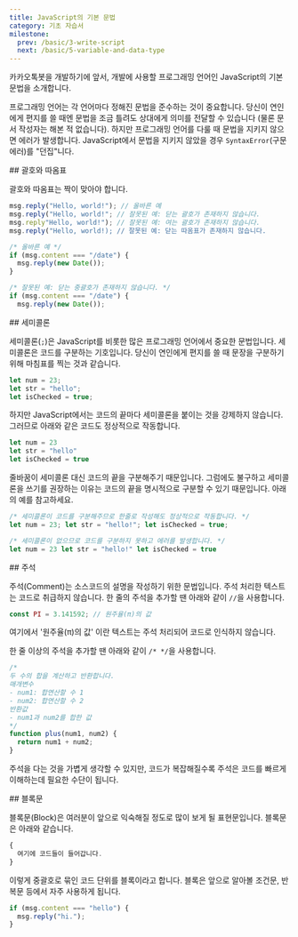 ```yaml
---
title: JavaScript의 기본 문법
category: 기초 자습서
milestone:
  prev: /basic/3-write-script
  next: /basic/5-variable-and-data-type
---
```


<Section>
  카카오톡봇을 개발하기에 앞서, 개발에 사용할 프로그래밍 언어인 JavaScript의 기본 문법을 소개합니다.

  프로그래밍 언어는 각 언어마다 정해진 문법을 준수하는 것이 중요합니다. 당신이 연인에게 편지를 쓸 때엔 문법을 조금 틀려도 상대에게 의미를 전달할 수 있습니다 (물론 문서 작성자는 해본 적 없습니다).
  하지만 프로그래밍 언어를 다룰 때 문법을 지키지 않으면 에러가 발생합니다. JavaScript에서 문법을 지키지 않았을 경우 `SyntaxError`(구문 에러)를 "던집"니다.
</Section>
<Section>
  ## 괄호와 따옴표

  괄호와 따옴표는 짝이 맞아야 합니다.

  ~~~js
  msg.reply("Hello, world!"); // 올바른 예
  msg.reply("Hello, world!"; // 잘못된 예: 닫는 괄호가 존재하지 않습니다.
  msg.reply"Hello, world!"); // 잘못된 예: 여는 괄호가 존재하지 않습니다.
  msg.reply("Hello, world!); // 잘못된 예: 닫는 따옴표가 존재하지 않습니다.
  ~~~

  ~~~js
  /* 올바른 예 */
  if (msg.content === "/date") {
    msg.reply(new Date());
  }

  /* 잘못된 예: 닫는 중괄호가 존재하지 않습니다. */
  if (msg.content === "/date") {
    msg.reply(new Date());
  ~~~
  </Section>
  <Section>
  ## 세미콜론

  세미콜론(`;`)은 JavaScript를 비롯한 많은 프로그래밍 언어에서 중요한 문법입니다. 세미콜론은 코드를 구분하는 기호입니다. 당신이 연인에게 편지를 쓸 때 문장을 구분하기 위해 마침표를 찍는 것과 같습니다.

  ~~~js
  let num = 23;
  let str = "hello";
  let isChecked = true;
  ~~~

  하지만 JavaScript에서는 코드의 끝마다 세미콜론을 붙이는 것을 강제하지 않습니다. 그러므로 아래와 같은 코드도 정상적으로 작동합니다.

  ~~~js
  let num = 23
  let str = "hello"
  let isChecked = true
  ~~~

  줄바꿈이 세미콜론 대신 코드의 끝을 구분해주기 때문입니다. 그럼에도 불구하고 세미콜론을 쓰기를 권장하는 이유는 코드의 끝을 명시적으로 구분할 수 있기 때문입니다. 아래의 예를 참고하세요.

  ~~~js
  /* 세미콜론이 코드를 구분해주므로 한줄로 작성해도 정상적으로 작동합니다. */
  let num = 23; let str = "hello!"; let isChecked = true;

  /* 세미콜론이 없으므로 코드를 구분하지 못하고 에러를 발생합니다. */
  let num = 23 let str = "hello!" let isChecked = true
  ~~~
  </Section>
  <Section>
  ## 주석

  주석(Comment)는 소스코드의 설명을 작성하기 위한 문법입니다. 주석 처리한 텍스트는 코드로 취급하지 않습니다. 한 줄의 주석을 추가할 땐 아래와 같이 `//`을 사용합니다.

  ~~~js
  const PI = 3.141592; // 원주율(π)의 값
  ~~~

  여기에서 '원주율(π)의 값' 이란 텍스트는 주석 처리되어 코드로 인식하지 않습니다.

  한 줄 이상의 주석을 추가할 땐 아래와 같이 `/* */`을 사용합니다.

  ~~~js
  /*
  두 수의 합을 계산하고 반환합니다.
  매개변수
  - num1: 합연산할 수 1
  - num2: 합연산할 수 2
  반환값
  - num1과 num2를 합한 값
  */
  function plus(num1, num2) {
    return num1 + num2;
  }
  ~~~

  주석을 다는 것을 가볍게 생각할 수 있지만, 코드가 복잡해질수록 주석은 코드를 빠르게 이해하는데 필요한 수단이 됩니다.
</Section>
<Section>
  ## 블록문

  블록문(Block)은 여러분이 앞으로 익숙해질 정도로 많이 보게 될 표현문입니다. 블록문은 아래와 같습니다.

  ~~~js
  {
    여기에 코드들이 들어갑니다.
  }
  ~~~

  이렇게 중괄호로 묶인 코드 단위를 블록이라고 합니다. 블록은 앞으로 알아볼 조건문, 반복문 등에서 자주 사용하게 됩니다.

  ~~~js
  if (msg.content === "hello") {
    msg.reply("hi.");
  }
  ~~~
</Section>